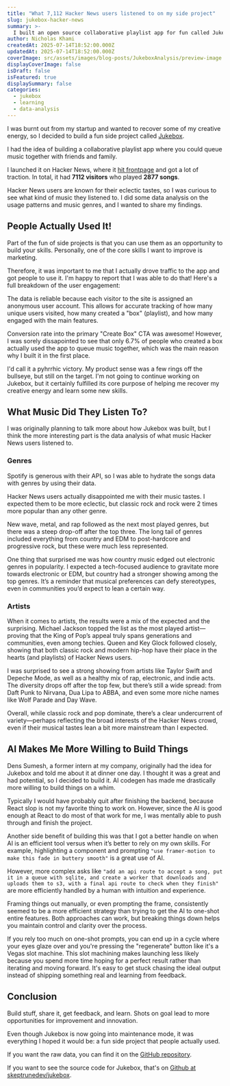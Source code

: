 ```yaml
---
title: "What 7,112 Hacker News users listened to on my side project"
slug: jukebox-hacker-news
summary: >-
  I built an open source collaborative playlist app for fun called Jukebox. After launching it on Hacker News and different subreddits, it accumulated 7112 visitors who played 2685 songs. In this post, I do a bit of data analysis on their usage patterns and what their music tastes were. Spoiler, they have surprisingly mainstream tastes.
author: Nicholas Khami
createdAt: 2025-07-14T18:52:00.000Z
updatedAt: 2025-07-14T18:52:00.000Z
coverImage: src/assets/images/blog-posts/JukeboxAnalysis/preview-image.jpg
displayCoverImage: false
isDraft: false
isFeatured: true
displaySummary: false
categories:
  - jukebox
  - learning
  - data-analysis
---
```



I was burnt out from my startup and wanted to recover some of my creative energy, so I decided to build a fun side project called [Jukebox](https://github.com/skeptrunedev/jukebox).

I had the idea of building a collaborative playlist app where you could queue music together with friends and family.

I launched it on Hacker News, where it [hit frontpage](https://hnrankings.info/44500840/) and got a lot of traction. In total, it had **7112 visitors** who played **2877 songs**.

Hacker News users are known for their eclectic tastes, so I was curious to see what kind of music they listened to. I did some data analysis on the usage patterns and music genres, and I wanted to share my findings.

## People Actually Used It!

Part of the fun of side projects is that you can use them as an opportunity to build your skills. Personally, one of the core skills I want to improve is marketing.

Therefore, it was important to me that I actually drove traffic to the app and got people to use it. I'm happy to report that I was able to do that! Here's a full breakdown of the user engagement:

<UserEngagementSankey />

The data is reliable because each visitor to the site is assigned an anonymous user account. This allows for accurate tracking of how many unique users visited, how many created a "box" (playlist), and how many engaged with the main features.

Conversion rate into the primary "Create Box" CTA was awesome! However, I was sorely dissapointed to see that only 6.7% of people who created a box actually used the app to queue music together, which was the main reason why I built it in the first place.

I'd call it a pyhrrhic victory. My product sense was a few rings off the bullseye, but still on the target. I'm not going to continue working on Jukebox, but it certainly fulfilled its core purpose of helping me recover my creative energy and learn some new skills.

## What Music Did They Listen To?

I was originally planning to talk more about how Jukebox was built, but I think the more interesting part is the data analysis of what music Hacker News users listened to.

### Genres

Spotify is generous with their API, so I was able to hydrate the songs data with genres by using their data.

Hacker News users actually disappointed me with their music tastes. I expected them to be more eclectic, but classic rock and rock were 2 times more popular than any other genre.

New wave, metal, and rap followed as the next most played genres, but there was a steep drop-off after the top three. The long tail of genres included everything from country and EDM to post-hardcore and progressive rock, but these were much less represented.

One thing that surprised me was how country music edged out electronic genres in popularity. I expected a tech-focused audience to gravitate more towards electronic or EDM, but country had a stronger showing among the top genres. It’s a reminder that musical preferences can defy stereotypes, even in communities you’d expect to lean a certain way.

<SongsExplorer />

### Artists

When it comes to artists, the results were a mix of the expected and the surprising. Michael Jackson topped the list as the most played artist—proving that the King of Pop’s appeal truly spans generations and communities, even among techies. Queen and Key Glock followed closely, showing that both classic rock and modern hip-hop have their place in the hearts (and playlists) of Hacker News users.

I was surprised to see a strong showing from artists like Taylor Swift and Depeche Mode, as well as a healthy mix of rap, electronic, and indie acts. The diversity drops off after the top few, but there’s still a wide spread: from Daft Punk to Nirvana, Dua Lipa to ABBA, and even some more niche names like Wolf Parade and Day Wave.

Overall, while classic rock and pop dominate, there’s a clear undercurrent of variety—perhaps reflecting the broad interests of the Hacker News crowd, even if their musical tastes lean a bit more mainstream than I expected.

<ArtistAnalysis />

## AI Makes Me More Willing to Build Things

Dens Sumesh, a former intern at my company, originally had the idea for Jukebox and told me about it at dinner one day. I thought it was a great and had potential, so I decided to build it. AI codegen has made me drastically more willing to build things on a whim.

Typically I would have probably quit after finishing the backend, because React slop is not my favorite thing to work on. However, since the AI is good enough at React to do most of that work for me, I was mentally able to push through and finish the project.

Another side benefit of building this was that I got a better handle on when AI is an efficient tool versus when it’s better to rely on my own skills. For example, highlighting a component and prompting `"use framer-motion to make this fade in buttery smooth"` is a great use of AI.

However, more complex asks like `"add an api route to accept a song, put it in a queue with sqlite, and create a worker that downloads and uploads them to s3, with a final api route to check when they finish"` are more efficiently handled by a human with intuition and experience.

Framing things out manually, or even prompting the frame, consistently seemed to be a more efficient strategy than trying to get the AI to one-shot entire features. Both approaches can work, but breaking things down helps you maintain control and clarity over the process.

If you rely too much on one-shot prompts, you can end up in a cycle where your eyes glaze over and you're pressing the "regenerate" button like it's a Vegas slot machine. This slot machining makes launching less likely because you spend more time hoping for a perfect result rather than iterating and moving forward. It's easy to get stuck chasing the ideal output instead of shipping something real and learning from feedback.

## Conclusion

Build stuff, share it, get feedback, and learn. Shots on goal lead to more opportunities for improvement and innovation.

Even though Jukebox is now going into maintenance mode, it was everything I hoped it would be: a fun side project that people actually used.

If you want the raw data, you can find it on the [GitHub repository](https://github.com/skeptrunedev/personal-site/tree/main/src/assets/data/blog-posts/JukeboxAnalysis/dev.sqlite3).

If you want to see the source code for Jukebox, that's on [Github at skeptrunedev/jukebox](https://github.com/skeptrunedev/jukebox).

